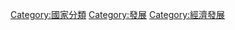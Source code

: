 {{Cat main|最低度開發國家}}

[[Category:國家分類|Category:國家分類]]
[[Category:發展|Category:發展]]
[[Category:經濟發展|Category:經濟發展]]